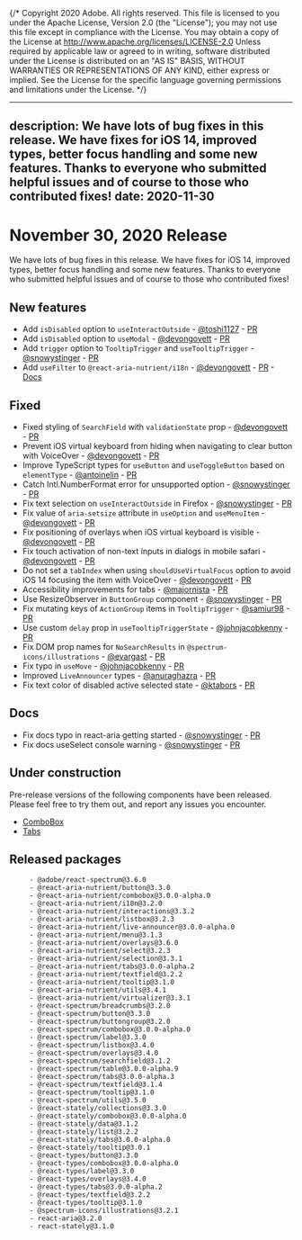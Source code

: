 {/* Copyright 2020 Adobe. All rights reserved.
This file is licensed to you under the Apache License, Version 2.0 (the "License");
you may not use this file except in compliance with the License. You may obtain a copy
of the License at http://www.apache.org/licenses/LICENSE-2.0
Unless required by applicable law or agreed to in writing, software distributed under
the License is distributed on an "AS IS" BASIS, WITHOUT WARRANTIES OR REPRESENTATIONS
OF ANY KIND, either express or implied. See the License for the specific language
governing permissions and limitations under the License. */}


---
description: We have lots of bug fixes in this release. We have fixes for iOS 14, improved types, better focus handling and some new features. Thanks to everyone who submitted helpful issues and of course to those who contributed fixes!
date: 2020-11-30
---

# November 30, 2020 Release
We have lots of bug fixes in this release. We have fixes for iOS 14, improved types, better focus handling and some new features. Thanks to everyone who submitted helpful issues and of course to those who contributed fixes!

## New features
- Add `isDisabled` option to `useInteractOutside` - [@toshi1127](https://github.com/toshi1127) - [PR](https://github.com/adobe/react-spectrum/pull/1273)
- Add `isDisabled` option to `useModal` - [@devongovett](https://github.com/devongovett) - [PR](https://github.com/adobe/react-spectrum/pull/1176)
- Add `trigger` option to `TooltipTrigger` and `useTooltipTrigger` - [@snowystinger](https://github.com/snowystinger) - [PR](https://github.com/adobe/react-spectrum/pull/1226)
- Add `useFilter` to `@react-aria-nutrient/i18n` - [@devongovett](https://github.com/devongovett) - [PR](https://github.com/adobe/react-spectrum/pull/1307) - [Docs](https://react-spectrum.adobe.com/react-aria/useFilter.html)
## Fixed
- Fixed styling of `SearchField` with `validationState` prop - [@devongovett](https://github.com/devongovett) - [PR](https://github.com/adobe/react-spectrum/pull/1176)
- Prevent iOS virtual keyboard from hiding when navigating to clear button with VoiceOver - [@devongovett](https://github.com/devongovett) - [PR](https://github.com/adobe/react-spectrum/pull/1176)
- Improve TypeScript types for `useButton` and `useToggleButton` based on `elementType` - [@antoinelin](https://github.com/antoinelin) - [PR](https://github.com/adobe/react-spectrum/pull/1191)
- Catch Intl.NumberFormat error for unsupported option - [@snowystinger](https://github.com/snowystinger) - [PR](https://github.com/adobe/react-spectrum/pull/1249)
- Fix text selection on `useInteractOutside` in Firefox - [@snowystinger](https://github.com/snowystinger) - [PR](https://github.com/adobe/react-spectrum/pull/1240)
- Fix value of `aria-setsize` attribute in `useOption` and `useMenuItem` - [@devongovett](https://github.com/devongovett) - [PR](https://github.com/adobe/react-spectrum/pull/1176)
- Fix positioning of overlays when iOS virtual keyboard is visible - [@devongovett](https://github.com/devongovett) - [PR](https://github.com/adobe/react-spectrum/pull/1176)
- Fix touch activation of non-text inputs in dialogs in mobile safari - [@devongovett](https://github.com/devongovett) - [PR](https://github.com/adobe/react-spectrum/pull/1290)
- Do not set a `tabIndex` when using `shouldUseVirtualFocus` option to avoid iOS 14 focusing the item with VoiceOver - [@devongovett](https://github.com/devongovett) - [PR](https://github.com/adobe/react-spectrum/pull/1176)
- Accessibility improvements for tabs - [@majornista](https://github.com/majornista) - [PR](https://github.com/adobe/react-spectrum/pull/1237)
- Use ResizeObserver in `ButtonGroup` component - [@snowystinger](https://github.com/snowystinger) - [PR](https://github.com/adobe/react-spectrum/pull/1225)
- Fix mutating keys of `ActionGroup` items in `TooltipTrigger` - [@samiur98](https://github.com/samiur98) - [PR](https://github.com/adobe/react-spectrum/pull/1242)
- Use custom `delay` prop in `useTooltipTriggerState` - [@johnjacobkenny](https://github.com/johnjacobkenny) - [PR](https://github.com/adobe/react-spectrum/pull/1201)
- Fix DOM prop names for `NoSearchResults` in `@spectrum-icons/illustrations`  - [@evargast](https://github.com/evargast) - [PR](https://github.com/adobe/react-spectrum/pull/1255)
- Fix typo in `useMove` - [@johnjacobkenny](https://github.com/johnjacobkenny) - [PR](https://github.com/adobe/react-spectrum/pull/1218)
- Improved `LiveAnnouncer` types - [@anuraghazra](https://github.com/anuraghazra) - [PR](https://github.com/adobe/react-spectrum/pull/1210)
- Fix text color of disabled active selected state  - [@ktabors](https://github.com/ktabors) - [PR](https://github.com/adobe/react-spectrum/pull/1232)
## Docs
- Fix docs typo in react-aria getting started - [@snowystinger](https://github.com/snowystinger) - [PR](https://github.com/adobe/react-spectrum/pull/1254)
- Fix docs useSelect console warning - [@snowystinger](https://github.com/snowystinger) - [PR](https://github.com/adobe/react-spectrum/pull/1222)


## Under construction

Pre-release versions of the following components have been released. Please feel free to try them out, and report any issues you encounter.


- [ComboBox](http://react-spectrum.adobe.com/react-spectrum/ComboBox.html)
- [Tabs](http://react-spectrum.adobe.com/react-spectrum/Tabs.html)


## Released packages
```
     - @adobe/react-spectrum@3.6.0
     - @react-aria-nutrient/button@3.3.0
     - @react-aria-nutrient/combobox@3.0.0-alpha.0
     - @react-aria-nutrient/i18n@3.2.0
     - @react-aria-nutrient/interactions@3.3.2
     - @react-aria-nutrient/listbox@3.2.3
     - @react-aria-nutrient/live-announcer@3.0.0-alpha.0
     - @react-aria-nutrient/menu@3.1.3
     - @react-aria-nutrient/overlays@3.6.0
     - @react-aria-nutrient/select@3.2.3
     - @react-aria-nutrient/selection@3.3.1
     - @react-aria-nutrient/tabs@3.0.0-alpha.2
     - @react-aria-nutrient/textfield@3.2.2
     - @react-aria-nutrient/tooltip@3.1.0
     - @react-aria-nutrient/utils@3.4.1
     - @react-aria-nutrient/virtualizer@3.3.1
     - @react-spectrum/breadcrumbs@3.2.0
     - @react-spectrum/button@3.3.0
     - @react-spectrum/buttongroup@3.2.0
     - @react-spectrum/combobox@3.0.0-alpha.0
     - @react-spectrum/label@3.3.0
     - @react-spectrum/listbox@3.4.0
     - @react-spectrum/overlays@3.4.0
     - @react-spectrum/searchfield@3.1.2
     - @react-spectrum/table@3.0.0-alpha.9
     - @react-spectrum/tabs@3.0.0-alpha.3
     - @react-spectrum/textfield@3.1.4
     - @react-spectrum/tooltip@3.1.0
     - @react-spectrum/utils@3.5.0
     - @react-stately/collections@3.3.0
     - @react-stately/combobox@3.0.0-alpha.0
     - @react-stately/data@3.1.2
     - @react-stately/list@3.2.2
     - @react-stately/tabs@3.0.0-alpha.0
     - @react-stately/tooltip@3.0.1
     - @react-types/button@3.3.0
     - @react-types/combobox@3.0.0-alpha.0
     - @react-types/label@3.3.0
     - @react-types/overlays@3.4.0
     - @react-types/tabs@3.0.0-alpha.2
     - @react-types/textfield@3.2.2
     - @react-types/tooltip@3.1.0
     - @spectrum-icons/illustrations@3.2.1
     - react-aria@3.2.0
     - react-stately@3.1.0
```
